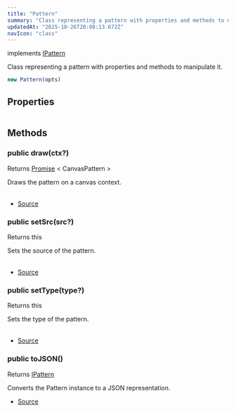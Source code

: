 ```yaml
---
title: "Pattern"
summary: "Class representing a pattern with properties and methods to manipulate it."
updatedAt: "2025-10-26T20:08:13.672Z"
navIcon: "class"
---
```



implements [IPattern](/LazyCanvas/interfaces/IPattern)

Class representing a pattern with properties and methods to manipulate it.



```typescript
new Pattern(opts)
```
<Table data={{ headers: [{"content":"Parameter","key":"parameter","sortable":true},{"content":"Type","key":"type","sortable":true},{"content":"Optional","key":"optional","sortable":true},{"content":"Description","key":"description"}], rows: [["opts","\\{\n  props: IPattern\n}","Yes","Optional properties for the pattern."]] }} />


## Properties
<Table data={{ headers: [{"content":"Name","key":"name","sortable":true},{"content":"Access Modifier","key":"access","sortable":true},{"content":"Type","key":"type","sortable":true},{"content":"Description","key":"desc"}], rows: [["fillType","public ","[any](https://developer.mozilla.org/en-US/docs/Web/JavaScript/Reference/Global_Objects/Object)","The type of fill, which is always `Pattern`."],["src","public ","[any](https://developer.mozilla.org/en-US/docs/Web/JavaScript/Reference/Global_Objects/Object)","The source of the pattern, which can be a string (URL or path) or a LazyCanvas instance."],["type","public ","[any](https://developer.mozilla.org/en-US/docs/Web/JavaScript/Reference/Global_Objects/Object)","The type of the pattern (e.g., repeat, no-repeat, etc.)."]] }} />

## Methods

### public draw(ctx?)
Returns [Promise](https://developer.mozilla.org/en-US/docs/Web/JavaScript/Reference/Global_Objects/Promise) \< CanvasPattern \>

Draws the pattern on a canvas context.



<Table data={{ headers: [{"content":"Parameter","key":"parameter","sortable":true},{"content":"Type","key":"type","sortable":true},{"content":"Optional","key":"optional","sortable":true},{"content":"Description","key":"description"}], rows: [["ctx","SKRSContext2D","Yes","The canvas rendering context."]] }} />



- [Source](https://github.com/NMMTY/LazyCanvas/blob/ba3e53b2fefc78794f94d50b21443818f2774649/packages/lazycanvas/src/structures/helpers/Pattern.ts#L81)

### public setSrc(src?)
Returns this

Sets the source of the pattern.



<Table data={{ headers: [{"content":"Parameter","key":"parameter","sortable":true},{"content":"Type","key":"type","sortable":true},{"content":"Optional","key":"optional","sortable":true},{"content":"Description","key":"description"}], rows: [["src","[string](https://developer.mozilla.org/en-US/docs/Web/JavaScript/Reference/Global_Objects/String) | [LazyCanvas](/LazyCanvas/Classes/General/LazyCanvas)","Yes","The source of the pattern, which can be a string (URL or path) or a LazyCanvas instance."]] }} />



- [Source](https://github.com/NMMTY/LazyCanvas/blob/ba3e53b2fefc78794f94d50b21443818f2774649/packages/lazycanvas/src/structures/helpers/Pattern.ts#L71)

### public setType(type?)
Returns this

Sets the type of the pattern.



<Table data={{ headers: [{"content":"Parameter","key":"parameter","sortable":true},{"content":"Type","key":"type","sortable":true},{"content":"Optional","key":"optional","sortable":true},{"content":"Description","key":"description"}], rows: [["type","[AnyPatternType](/LazyCanvas/types/AnyPatternType)","Yes","The type of the pattern (e.g., repeat, no-repeat)."]] }} />



- [Source](https://github.com/NMMTY/LazyCanvas/blob/ba3e53b2fefc78794f94d50b21443818f2774649/packages/lazycanvas/src/structures/helpers/Pattern.ts#L61)

### public toJSON()
Returns [IPattern](/LazyCanvas/interfaces/IPattern)

Converts the Pattern instance to a JSON representation.



- [Source](https://github.com/NMMTY/LazyCanvas/blob/ba3e53b2fefc78794f94d50b21443818f2774649/packages/lazycanvas/src/structures/helpers/Pattern.ts#L94)